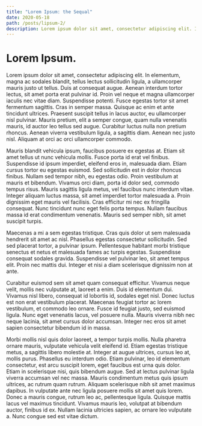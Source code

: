 ```yaml
---
title: "Lorem Ipsum: the Sequal"
date: 2020-05-18
path: /posts/lipsum-2/
description: Lorem ipsum dolor sit amet, consectetur adipiscing elit. In elementum, magna ac sodales blandit, tellus lectus sollicitudin ligula, a ullamcorper mauris justo ut tellus. Duis at consequat augue.
---
```


# Lorem Ipsum.

Lorem ipsum dolor sit amet, consectetur adipiscing elit. In elementum, magna ac sodales blandit, tellus lectus sollicitudin ligula, a ullamcorper mauris justo ut tellus. Duis at consequat augue. Aenean interdum tortor lectus, sit amet porta erat pulvinar id. Proin vel neque et magna ullamcorper iaculis nec vitae diam. Suspendisse potenti. Fusce egestas tortor sit amet fermentum sagittis. Cras in semper massa. Quisque ac enim et ante tincidunt ultrices. Praesent suscipit tellus in lacus auctor, eu ullamcorper nisl pulvinar. Mauris pretium, elit a semper congue, quam nulla venenatis mauris, id auctor leo tellus sed augue. Curabitur luctus nulla non pretium rhoncus. Aenean viverra vestibulum ligula, a sagittis diam. Aenean nec justo nisl. Aliquam at orci ac orci ullamcorper commodo.

Mauris blandit vehicula ipsum, faucibus posuere ex egestas at. Etiam sit amet tellus ut nunc vehicula mollis. Fusce porta id erat vel finibus. Suspendisse id ipsum imperdiet, eleifend eros in, malesuada diam. Etiam cursus tortor eu egestas euismod. Sed sollicitudin est in dolor rhoncus finibus. Nullam sed tempor nibh, eu egestas odio. Proin vestibulum at mauris et bibendum. Vivamus orci diam, porta id dolor sed, commodo tempus risus. Mauris sagittis ligula metus, vel faucibus nunc interdum vitae. Integer aliquam luctus massa, sit amet imperdiet tortor malesuada a. Proin dignissim eget mauris vel facilisis. Cras efficitur mi nec ex fringilla consequat. Nunc tincidunt nunc eget felis porta tempus. Nullam faucibus massa id erat condimentum venenatis. Mauris sed semper nibh, sit amet suscipit turpis.

Maecenas a mi a sem egestas tristique. Cras quis dolor ut sem malesuada hendrerit sit amet ac nisl. Phasellus egestas consectetur sollicitudin. Sed sed placerat tortor, a pulvinar ipsum. Pellentesque habitant morbi tristique senectus et netus et malesuada fames ac turpis egestas. Suspendisse consequat sodales gravida. Suspendisse vel pulvinar leo, sit amet tempus elit. Proin nec mattis dui. Integer et nisi a diam scelerisque dignissim non at ante.

Curabitur euismod sem sit amet quam consequat efficitur. Vivamus neque velit, mollis nec vulputate at, laoreet a enim. Duis id elementum dui. Vivamus nisl libero, consequat id lobortis id, sodales eget nisl. Donec luctus est non erat vestibulum placerat. Maecenas feugiat tortor ac lorem vestibulum, et commodo leo ornare. Fusce id feugiat justo, sed euismod ligula. Nunc eget venenatis lacus, vel posuere nulla. Mauris viverra nibh nec neque lacinia, sit amet cursus dolor accumsan. Integer nec eros sit amet sapien consectetur bibendum id in massa.

Morbi mollis nisl quis dolor laoreet, a tempor turpis mollis. Nulla pharetra ornare mauris, vulputate vehicula velit eleifend id. Etiam egestas tristique metus, a sagittis libero molestie at. Integer at augue ultrices, cursus leo at, mollis purus. Phasellus eu interdum odio. Etiam pulvinar, leo id elementum consectetur, est arcu suscipit lorem, eget faucibus est urna quis dolor. Etiam in scelerisque nisi, quis bibendum augue. Sed at lectus pulvinar ligula viverra accumsan vel nec massa. Mauris condimentum metus quis ipsum ultrices, ac rutrum quam rutrum. Aliquam scelerisque nibh sit amet maximus dapibus. In vulputate ante nec ligula posuere mollis sit amet quis lorem. Donec a mauris congue, rutrum leo ac, pellentesque ligula. Quisque mattis lacus vel maximus tincidunt. Vivamus mauris leo, volutpat at bibendum auctor, finibus id ex. Nullam lacinia ultricies sapien, ac ornare leo vulputate a. Nunc congue sed est vitae dictum.
